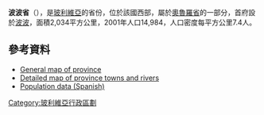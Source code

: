 '''波波省'''（{{lang-es|Provincia de Poopó}}），是[[玻利維亞|玻利維亞]]的省份，位於該國西部，屬於[[奧魯羅省|奧魯羅省]]的一部分，首府設於[[波波_(玻利維亞)|波波]]，面積2,034平方公里，2001年人口14,984，人口密度每平方公里7.4人。

==參考資料==
*[https://web.archive.org/web/20090105234817/http://www.aguabolivia.org/situacionaguaX/Riego/mapas/oruro/t_poopo.htm General map of province]
*[https://web.archive.org/web/20120427221753/http://aguabolivia.org/situacionaguaX/Riego/mapas/oruro/poopo.htm Detailed map of province towns and rivers]
*[https://web.archive.org/web/20091027220541/http://www.ine.gov.bo/ Population data (Spanish)]

{{coord|18|43|S|66|37|W|type:adm2nd_region:BO|display=title}} 

{{Bolivia-geo-stub}}
{{玻利維亞省份}}

[[Category:玻利維亞行政區劃|Category:玻利維亞行政區劃]]